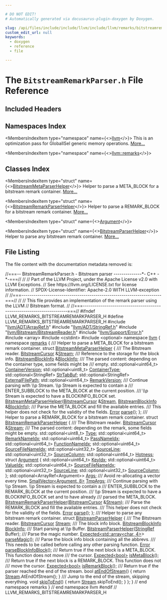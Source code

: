 ```yaml
---

# DO NOT EDIT!
# Automatically generated via docusaurus-plugin-doxygen by Doxygen.

slug: /api/files/include/include/llvm/include/llvm/remarks/bitstreamremarkparser-h
custom_edit_url: null
keywords:
  - doxygen
  - reference
  - file

---
```





# The `BitstreamRemarkParser.h` File Reference

<DoxygenPage pluginConfig={pluginConfig}>



## Included Headers

<IncludesList>
<IncludesListItem
  filePath="llvm/ADT/ArrayRef.h"
  permalink="/docs/api/files/include/include/llvm/include/llvm/adt/arrayref-h"
  isLocal="true" />
<IncludesListItem
  filePath="llvm/ADT/StringRef.h"
  permalink="/docs/api/files/include/include/llvm/include/llvm/adt/stringref-h"
  isLocal="true" />
<IncludesListItem
  filePath="llvm/Bitstream/BitstreamReader.h"
  permalink="/docs/api/files/include/include/llvm/include/llvm/bitstream/bitstreamreader-h"
  isLocal="true" />
<IncludesListItem
  filePath="llvm/Support/Error.h"
  permalink="/docs/api/files/include/include/llvm/include/llvm/support/error-h"
  isLocal="true" />
<IncludesListItem
  filePath="array"
  permalink=""
  isLocal="false" />
<IncludesListItem
  filePath="cstdint"
  permalink=""
  isLocal="false" />
<IncludesListItem
  filePath="optional"
  permalink=""
  isLocal="false" />
</IncludesList>

## Namespaces Index

<MembersIndex>

<MembersIndexItem
  type="namespace"
  name={<><a href="/docs/api/namespaces/llvm">llvm</a></>}>
This is an optimization pass for GlobalISel generic memory operations. <a href="/docs/api/namespaces/llvm/#details">More...</a>
</MembersIndexItem>

<MembersIndexItem
  type="namespace"
  name={<><a href="/docs/api/namespaces/llvm/remarks">llvm::remarks</a></>}>
</MembersIndexItem>

</MembersIndex>

## Classes Index

<MembersIndex>

<MembersIndexItem
  type="struct"
  name={<><a href="/docs/api/structs/llvm/remarks/bitstreammetaparserhelper">BitstreamMetaParserHelper</a></>}>
Helper to parse a META&#95;BLOCK for a bitstream remark container. <a href="/docs/api/structs/llvm/remarks/bitstreammetaparserhelper/#details">More...</a>
</MembersIndexItem>

<MembersIndexItem
  type="struct"
  name={<><a href="/docs/api/structs/llvm/remarks/bitstreamremarkparserhelper">BitstreamRemarkParserHelper</a></>}>
Helper to parse a REMARK&#95;BLOCK for a bitstream remark container. <a href="/docs/api/structs/llvm/remarks/bitstreamremarkparserhelper/#details">More...</a>
</MembersIndexItem>

<MembersIndexItem
  type="struct"
  name={<><a href="/docs/api/structs/llvm/remarks/bitstreamremarkparserhelper/argument">Argument</a></>}>
</MembersIndexItem>

<MembersIndexItem
  type="struct"
  name={<><a href="/docs/api/structs/llvm/remarks/bitstreamparserhelper">BitstreamParserHelper</a></>}>
Helper to parse any bitstream remark container. <a href="/docs/api/structs/llvm/remarks/bitstreamparserhelper/#details">More...</a>
</MembersIndexItem>

</MembersIndex>


## File Listing

The file content with the documentation metadata removed is:

<ProgramListing>

<Link id="l00001" /><CodeLine lineNumber="1"><span class="doxyHighlightComment">//===-- BitstreamRemarkParser.h - Bitstream parser --------------&#42;- C++ -&#42;-===//</span></CodeLine>
<Link id="l00002" /><CodeLine lineNumber="2"><span class="doxyHighlightComment">//</span></CodeLine>
<Link id="l00003" /><CodeLine lineNumber="3"><span class="doxyHighlightComment">// Part of the LLVM Project, under the Apache License v2.0 with LLVM Exceptions.</span></CodeLine>
<Link id="l00004" /><CodeLine lineNumber="4"><span class="doxyHighlightComment">// See https://llvm.org/LICENSE.txt for license information.</span></CodeLine>
<Link id="l00005" /><CodeLine lineNumber="5"><span class="doxyHighlightComment">// SPDX-License-Identifier: Apache-2.0 WITH LLVM-exception</span></CodeLine>
<Link id="l00006" /><CodeLine lineNumber="6"><span class="doxyHighlightComment">//</span></CodeLine>
<Link id="l00007" /><CodeLine lineNumber="7"><span class="doxyHighlightComment">//===----------------------------------------------------------------------===//</span></CodeLine>
<Link id="l00008" /><CodeLine lineNumber="8"><span class="doxyHighlightComment">//</span></CodeLine>
<Link id="l00009" /><CodeLine lineNumber="9"><span class="doxyHighlightComment">// This file provides an implementation of the remark parser using the LLVM</span></CodeLine>
<Link id="l00010" /><CodeLine lineNumber="10"><span class="doxyHighlightComment">// Bitstream format.</span></CodeLine>
<Link id="l00011" /><CodeLine lineNumber="11"><span class="doxyHighlightComment">//</span></CodeLine>
<Link id="l00012" /><CodeLine lineNumber="12"><span class="doxyHighlightComment">//===----------------------------------------------------------------------===//</span></CodeLine>
<Link id="l00013" /><CodeLine lineNumber="13"></CodeLine>
<Link id="l00014" /><CodeLine lineNumber="14"><span class="doxyHighlightPreprocessor">#ifndef LLVM&#95;REMARKS&#95;BITSTREAMREMARKPARSER&#95;H</span></CodeLine>
<Link id="l00015" /><CodeLine lineNumber="15"><span class="doxyHighlightPreprocessor">#define LLVM&#95;REMARKS&#95;BITSTREAMREMARKPARSER&#95;H</span></CodeLine>
<Link id="l00016" /><CodeLine lineNumber="16"></CodeLine>
<Link id="l00017" /><CodeLine lineNumber="17"><span class="doxyHighlightPreprocessor">#include &quot;<a href="/docs/api/files/include/include/llvm/include/llvm/adt/arrayref-h">llvm/ADT/ArrayRef.h</a>&quot;</span></CodeLine>
<Link id="l00018" /><CodeLine lineNumber="18"><span class="doxyHighlightPreprocessor">#include &quot;<a href="/docs/api/files/include/include/llvm/include/llvm/adt/stringref-h">llvm/ADT/StringRef.h</a>&quot;</span></CodeLine>
<Link id="l00019" /><CodeLine lineNumber="19"><span class="doxyHighlightPreprocessor">#include &quot;<a href="/docs/api/files/include/include/llvm/include/llvm/bitstream/bitstreamreader-h">llvm/Bitstream/BitstreamReader.h</a>&quot;</span></CodeLine>
<Link id="l00020" /><CodeLine lineNumber="20"><span class="doxyHighlightPreprocessor">#include &quot;<a href="/docs/api/files/include/include/llvm/include/llvm/support/error-h">llvm/Support/Error.h</a>&quot;</span></CodeLine>
<Link id="l00021" /><CodeLine lineNumber="21"><span class="doxyHighlightPreprocessor">#include &lt;array&gt;</span></CodeLine>
<Link id="l00022" /><CodeLine lineNumber="22"><span class="doxyHighlightPreprocessor">#include &lt;cstdint&gt;</span></CodeLine>
<Link id="l00023" /><CodeLine lineNumber="23"><span class="doxyHighlightPreprocessor">#include &lt;optional&gt;</span></CodeLine>
<Link id="l00024" /><CodeLine lineNumber="24"></CodeLine>
<Link id="l00025" /><CodeLine lineNumber="25"><span class="doxyHighlightKeyword">namespace </span><span class="doxyHighlight"><a href="/docs/api/namespaces/llvm">llvm</a> &#123;</span></CodeLine>
<Link id="l00026" /><CodeLine lineNumber="26"><span class="doxyHighlightKeyword">namespace </span><span class="doxyHighlight"><a href="/docs/api/namespaces/llvm/remarks">remarks</a> &#123;</span></CodeLine>
<Link id="l00027" /><CodeLine lineNumber="27"></CodeLine>
<Link id="l00028" /><CodeLine lineNumber="28"><span class="doxyHighlightComment">/// Helper to parse a META&#95;BLOCK for a bitstream remark container.</span></CodeLine>
<Link id="l00029" /><CodeLine lineNumber="29" lineLink="/docs/api/structs/llvm/remarks/bitstreammetaparserhelper"><span class="doxyHighlightKeyword">struct </span><span class="doxyHighlight"><a href="/docs/api/structs/llvm/remarks/bitstreammetaparserhelper/#ac68bb7d5a2b3927673738c771a092207">BitstreamMetaParserHelper</a> &#123;</span></CodeLine>
<Link id="l00030" /><CodeLine lineNumber="30"><span class="doxyHighlightComment">  /// The Bitstream reader.</span></CodeLine>
<Link id="l00031" /><CodeLine lineNumber="31" lineLink="/docs/api/structs/llvm/remarks/bitstreammetaparserhelper/#a3452edb46677839de43c54d212848655"><span class="doxyHighlight">  <a href="/docs/api/classes/llvm/bitstreamcursor">BitstreamCursor</a> &amp;<a href="/docs/api/structs/llvm/remarks/bitstreammetaparserhelper/#a3452edb46677839de43c54d212848655">Stream</a>;</span></CodeLine>
<Link id="l00032" /><CodeLine lineNumber="32"><span class="doxyHighlightComment">  /// Reference to the storage for the block info.</span></CodeLine>
<Link id="l00033" /><CodeLine lineNumber="33" lineLink="/docs/api/structs/llvm/remarks/bitstreammetaparserhelper/#a8e30bed02f49f216f0928d79961d2229"><span class="doxyHighlight">  <a href="/docs/api/classes/llvm/bitstreamblockinfo">BitstreamBlockInfo</a> &amp;<a href="/docs/api/structs/llvm/remarks/bitstreammetaparserhelper/#a8e30bed02f49f216f0928d79961d2229">BlockInfo</a>;</span></CodeLine>
<Link id="l00034" /><CodeLine lineNumber="34"><span class="doxyHighlightComment">  /// The parsed content: depending on the container type, some fields might be</span></CodeLine>
<Link id="l00035" /><CodeLine lineNumber="35"><span class="doxyHighlightComment">  /// empty.</span></CodeLine>
<Link id="l00036" /><CodeLine lineNumber="36" lineLink="/docs/api/structs/llvm/remarks/bitstreammetaparserhelper/#a084f2fb5445566ed92c4fe9d3ea93ec3"><span class="doxyHighlight">  std::optional&lt;uint64&#95;t&gt; <a href="/docs/api/structs/llvm/remarks/bitstreammetaparserhelper/#a084f2fb5445566ed92c4fe9d3ea93ec3">ContainerVersion</a>;</span></CodeLine>
<Link id="l00037" /><CodeLine lineNumber="37" lineLink="/docs/api/structs/llvm/remarks/bitstreammetaparserhelper/#ae56a7ef95081de9d8658bc25e67ce029"><span class="doxyHighlight">  std::optional&lt;uint8&#95;t&gt; <a href="/docs/api/structs/llvm/remarks/bitstreammetaparserhelper/#ae56a7ef95081de9d8658bc25e67ce029">ContainerType</a>;</span></CodeLine>
<Link id="l00038" /><CodeLine lineNumber="38" lineLink="/docs/api/structs/llvm/remarks/bitstreammetaparserhelper/#acac316133cc6fd177c8346968e986d02"><span class="doxyHighlight">  std::optional&lt;StringRef&gt; <a href="/docs/api/structs/llvm/remarks/bitstreammetaparserhelper/#acac316133cc6fd177c8346968e986d02">StrTabBuf</a>;</span></CodeLine>
<Link id="l00039" /><CodeLine lineNumber="39" lineLink="/docs/api/structs/llvm/remarks/bitstreammetaparserhelper/#ae0ffd7425e984e6b5b3062ab718706df"><span class="doxyHighlight">  std::optional&lt;StringRef&gt; <a href="/docs/api/structs/llvm/remarks/bitstreammetaparserhelper/#ae0ffd7425e984e6b5b3062ab718706df">ExternalFilePath</a>;</span></CodeLine>
<Link id="l00040" /><CodeLine lineNumber="40" lineLink="/docs/api/structs/llvm/remarks/bitstreammetaparserhelper/#a221e8fddc1c8a587642ef5baa478472d"><span class="doxyHighlight">  std::optional&lt;uint64&#95;t&gt; <a href="/docs/api/structs/llvm/remarks/bitstreammetaparserhelper/#a221e8fddc1c8a587642ef5baa478472d">RemarkVersion</a>;</span></CodeLine>
<Link id="l00041" /><CodeLine lineNumber="41"></CodeLine>
<Link id="l00042" /><CodeLine lineNumber="42"><span class="doxyHighlightComment">  /// Continue parsing with \\p Stream. \\p Stream is expected to contain a</span></CodeLine>
<Link id="l00043" /><CodeLine lineNumber="43"><span class="doxyHighlightComment">  /// ENTER&#95;SUBBLOCK to the META&#95;BLOCK at the current position.</span></CodeLine>
<Link id="l00044" /><CodeLine lineNumber="44"><span class="doxyHighlightComment">  /// \\p Stream is expected to have a BLOCKINFO&#95;BLOCK set.</span></CodeLine>
<Link id="l00045" /><CodeLine lineNumber="45"><span class="doxyHighlight">  <a href="/docs/api/structs/llvm/remarks/bitstreammetaparserhelper/#ac68bb7d5a2b3927673738c771a092207">BitstreamMetaParserHelper</a>(<a href="/docs/api/classes/llvm/bitstreamcursor">BitstreamCursor</a> &amp;<a href="/docs/api/structs/llvm/remarks/bitstreammetaparserhelper/#a3452edb46677839de43c54d212848655">Stream</a>,</span></CodeLine>
<Link id="l00046" /><CodeLine lineNumber="46"><span class="doxyHighlight">                            <a href="/docs/api/classes/llvm/bitstreamblockinfo">BitstreamBlockInfo</a> &amp;<a href="/docs/api/structs/llvm/remarks/bitstreammetaparserhelper/#a8e30bed02f49f216f0928d79961d2229">BlockInfo</a>);</span></CodeLine>
<Link id="l00047" /><CodeLine lineNumber="47"></CodeLine>
<Link id="l00048" /><CodeLine lineNumber="48"><span class="doxyHighlightComment">  /// Parse the META&#95;BLOCK and fill the available entries.</span></CodeLine>
<Link id="l00049" /><CodeLine lineNumber="49"><span class="doxyHighlightComment">  /// This helper does not check for the validity of the fields.</span></CodeLine>
<Link id="l00050" /><CodeLine lineNumber="50"><span class="doxyHighlight">  <a href="/docs/api/classes/llvm/error">Error</a> <a href="/docs/api/structs/llvm/remarks/bitstreammetaparserhelper/#a826ea9c4393f00429edd20d09fb16e75">parse</a>();</span></CodeLine>
<Link id="l00051" /><CodeLine lineNumber="51"><span class="doxyHighlight">&#125;;</span></CodeLine>
<Link id="l00052" /><CodeLine lineNumber="52"></CodeLine>
<Link id="l00053" /><CodeLine lineNumber="53"><span class="doxyHighlightComment">/// Helper to parse a REMARK&#95;BLOCK for a bitstream remark container.</span></CodeLine>
<Link id="l00054" /><CodeLine lineNumber="54" lineLink="/docs/api/structs/llvm/remarks/bitstreamremarkparserhelper"><span class="doxyHighlightKeyword">struct </span><span class="doxyHighlight"><a href="/docs/api/structs/llvm/remarks/bitstreamremarkparserhelper/#aad557da4c58f76f8b5582eb7cbf2699f">BitstreamRemarkParserHelper</a> &#123;</span></CodeLine>
<Link id="l00055" /><CodeLine lineNumber="55"><span class="doxyHighlightComment">  /// The Bitstream reader.</span></CodeLine>
<Link id="l00056" /><CodeLine lineNumber="56" lineLink="/docs/api/structs/llvm/remarks/bitstreamremarkparserhelper/#a3be772eabb34a2b1d5241bfb064b3a36"><span class="doxyHighlight">  <a href="/docs/api/classes/llvm/bitstreamcursor">BitstreamCursor</a> &amp;<a href="/docs/api/structs/llvm/remarks/bitstreamremarkparserhelper/#a3be772eabb34a2b1d5241bfb064b3a36">Stream</a>;</span></CodeLine>
<Link id="l00057" /><CodeLine lineNumber="57"><span class="doxyHighlightComment">  /// The parsed content: depending on the remark, some fields might be empty.</span></CodeLine>
<Link id="l00058" /><CodeLine lineNumber="58" lineLink="/docs/api/structs/llvm/remarks/bitstreamremarkparserhelper/#a01fa10e16ec7e17fb31b0b8934de7ea9"><span class="doxyHighlight">  std::optional&lt;uint8&#95;t&gt; <a href="/docs/api/structs/llvm/remarks/bitstreamremarkparserhelper/#a01fa10e16ec7e17fb31b0b8934de7ea9">Type</a>;</span></CodeLine>
<Link id="l00059" /><CodeLine lineNumber="59" lineLink="/docs/api/structs/llvm/remarks/bitstreamremarkparserhelper/#aac1680930daf95ad4c258709b8518e8b"><span class="doxyHighlight">  std::optional&lt;uint64&#95;t&gt; <a href="/docs/api/structs/llvm/remarks/bitstreamremarkparserhelper/#aac1680930daf95ad4c258709b8518e8b">RemarkNameIdx</a>;</span></CodeLine>
<Link id="l00060" /><CodeLine lineNumber="60" lineLink="/docs/api/structs/llvm/remarks/bitstreamremarkparserhelper/#a323d8a7adcd935236d9340232301a93b"><span class="doxyHighlight">  std::optional&lt;uint64&#95;t&gt; <a href="/docs/api/structs/llvm/remarks/bitstreamremarkparserhelper/#a323d8a7adcd935236d9340232301a93b">PassNameIdx</a>;</span></CodeLine>
<Link id="l00061" /><CodeLine lineNumber="61" lineLink="/docs/api/structs/llvm/remarks/bitstreamremarkparserhelper/#a70fa0994181a7103ddd9bbc488a96e28"><span class="doxyHighlight">  std::optional&lt;uint64&#95;t&gt; <a href="/docs/api/structs/llvm/remarks/bitstreamremarkparserhelper/#a70fa0994181a7103ddd9bbc488a96e28">FunctionNameIdx</a>;</span></CodeLine>
<Link id="l00062" /><CodeLine lineNumber="62" lineLink="/docs/api/structs/llvm/remarks/bitstreamremarkparserhelper/#a9f55da3885c489bb87753fc8c1664002"><span class="doxyHighlight">  std::optional&lt;uint64&#95;t&gt; <a href="/docs/api/structs/llvm/remarks/bitstreamremarkparserhelper/#a9f55da3885c489bb87753fc8c1664002">SourceFileNameIdx</a>;</span></CodeLine>
<Link id="l00063" /><CodeLine lineNumber="63" lineLink="/docs/api/structs/llvm/remarks/bitstreamremarkparserhelper/#aa402ec5953c76f4f911909f25633e775"><span class="doxyHighlight">  std::optional&lt;uint32&#95;t&gt; <a href="/docs/api/structs/llvm/remarks/bitstreamremarkparserhelper/#aa402ec5953c76f4f911909f25633e775">SourceLine</a>;</span></CodeLine>
<Link id="l00064" /><CodeLine lineNumber="64" lineLink="/docs/api/structs/llvm/remarks/bitstreamremarkparserhelper/#a661066f9e650f6e38a4f7940797c5530"><span class="doxyHighlight">  std::optional&lt;uint32&#95;t&gt; <a href="/docs/api/structs/llvm/remarks/bitstreamremarkparserhelper/#a661066f9e650f6e38a4f7940797c5530">SourceColumn</a>;</span></CodeLine>
<Link id="l00065" /><CodeLine lineNumber="65" lineLink="/docs/api/structs/llvm/remarks/bitstreamremarkparserhelper/#af93a189fc0f40271d62ba7f5d3568cf0"><span class="doxyHighlight">  std::optional&lt;uint64&#95;t&gt; <a href="/docs/api/structs/llvm/remarks/bitstreamremarkparserhelper/#af93a189fc0f40271d62ba7f5d3568cf0">Hotness</a>;</span></CodeLine>
<Link id="l00066" /><CodeLine lineNumber="66" lineLink="/docs/api/structs/llvm/remarks/bitstreamremarkparserhelper/argument"><span class="doxyHighlight">  </span><span class="doxyHighlightKeyword">struct </span><span class="doxyHighlight"><a href="/docs/api/structs/llvm/remarks/bitstreamremarkparserhelper/argument">Argument</a> &#123;</span></CodeLine>
<Link id="l00067" /><CodeLine lineNumber="67" lineLink="/docs/api/structs/llvm/remarks/bitstreamremarkparserhelper/argument/#a25bfa65db37a26e434e55668a7341b88"><span class="doxyHighlight">    std::optional&lt;uint64&#95;t&gt; <a href="/docs/api/structs/llvm/remarks/bitstreamremarkparserhelper/argument/#a25bfa65db37a26e434e55668a7341b88">KeyIdx</a>;</span></CodeLine>
<Link id="l00068" /><CodeLine lineNumber="68" lineLink="/docs/api/structs/llvm/remarks/bitstreamremarkparserhelper/argument/#a8d54535d5685b023d1cf7b442d4fba3f"><span class="doxyHighlight">    std::optional&lt;uint64&#95;t&gt; <a href="/docs/api/structs/llvm/remarks/bitstreamremarkparserhelper/argument/#a8d54535d5685b023d1cf7b442d4fba3f">ValueIdx</a>;</span></CodeLine>
<Link id="l00069" /><CodeLine lineNumber="69" lineLink="/docs/api/structs/llvm/remarks/bitstreamremarkparserhelper/argument/#a8cfac8cc14289236bd92842bae109d36"><span class="doxyHighlight">    std::optional&lt;uint64&#95;t&gt; <a href="/docs/api/structs/llvm/remarks/bitstreamremarkparserhelper/argument/#a8cfac8cc14289236bd92842bae109d36">SourceFileNameIdx</a>;</span></CodeLine>
<Link id="l00070" /><CodeLine lineNumber="70" lineLink="/docs/api/structs/llvm/remarks/bitstreamremarkparserhelper/argument/#adab52f778dd6c1ccc79b9a5c6f553250"><span class="doxyHighlight">    std::optional&lt;uint32&#95;t&gt; <a href="/docs/api/structs/llvm/remarks/bitstreamremarkparserhelper/argument/#adab52f778dd6c1ccc79b9a5c6f553250">SourceLine</a>;</span></CodeLine>
<Link id="l00071" /><CodeLine lineNumber="71" lineLink="/docs/api/structs/llvm/remarks/bitstreamremarkparserhelper/argument/#a1733891ea023b4c6f2e220862f0ca85d"><span class="doxyHighlight">    std::optional&lt;uint32&#95;t&gt; <a href="/docs/api/structs/llvm/remarks/bitstreamremarkparserhelper/argument/#a1733891ea023b4c6f2e220862f0ca85d">SourceColumn</a>;</span></CodeLine>
<Link id="l00072" /><CodeLine lineNumber="72"><span class="doxyHighlight">  &#125;;</span></CodeLine>
<Link id="l00073" /><CodeLine lineNumber="73" lineLink="/docs/api/structs/llvm/remarks/bitstreamremarkparserhelper/#a03e0ae3c26607b39bb3e68ccecd97f57"><span class="doxyHighlight">  std::optional&lt;ArrayRef&lt;Argument&gt;&gt; <a href="/docs/api/structs/llvm/remarks/bitstreamremarkparserhelper/#a03e0ae3c26607b39bb3e68ccecd97f57">Args</a>;</span></CodeLine>
<Link id="l00074" /><CodeLine lineNumber="74"><span class="doxyHighlightComment">  /// Avoid re-allocating a vector every time.</span></CodeLine>
<Link id="l00075" /><CodeLine lineNumber="75" lineLink="/docs/api/structs/llvm/remarks/bitstreamremarkparserhelper/#a6c9cbad7c034b4117c94b60dee3900ba"><span class="doxyHighlight">  <a href="/docs/api/classes/llvm/smallvector">SmallVector&lt;Argument, 8&gt;</a> <a href="/docs/api/structs/llvm/remarks/bitstreamremarkparserhelper/#a6c9cbad7c034b4117c94b60dee3900ba">TmpArgs</a>;</span></CodeLine>
<Link id="l00076" /><CodeLine lineNumber="76"></CodeLine>
<Link id="l00077" /><CodeLine lineNumber="77"><span class="doxyHighlightComment">  /// Continue parsing with \\p Stream. \\p Stream is expected to contain a</span></CodeLine>
<Link id="l00078" /><CodeLine lineNumber="78"><span class="doxyHighlightComment">  /// ENTER&#95;SUBBLOCK to the REMARK&#95;BLOCK at the current position.</span></CodeLine>
<Link id="l00079" /><CodeLine lineNumber="79"><span class="doxyHighlightComment">  /// \\p Stream is expected to have a BLOCKINFO&#95;BLOCK set and to have already</span></CodeLine>
<Link id="l00080" /><CodeLine lineNumber="80"><span class="doxyHighlightComment">  /// parsed the META&#95;BLOCK.</span></CodeLine>
<Link id="l00081" /><CodeLine lineNumber="81"><span class="doxyHighlight">  <a href="/docs/api/structs/llvm/remarks/bitstreamremarkparserhelper/#aad557da4c58f76f8b5582eb7cbf2699f">BitstreamRemarkParserHelper</a>(<a href="/docs/api/classes/llvm/bitstreamcursor">BitstreamCursor</a> &amp;<a href="/docs/api/structs/llvm/remarks/bitstreamremarkparserhelper/#a3be772eabb34a2b1d5241bfb064b3a36">Stream</a>);</span></CodeLine>
<Link id="l00082" /><CodeLine lineNumber="82"></CodeLine>
<Link id="l00083" /><CodeLine lineNumber="83"><span class="doxyHighlightComment">  /// Parse the REMARK&#95;BLOCK and fill the available entries.</span></CodeLine>
<Link id="l00084" /><CodeLine lineNumber="84"><span class="doxyHighlightComment">  /// This helper does not check for the validity of the fields.</span></CodeLine>
<Link id="l00085" /><CodeLine lineNumber="85"><span class="doxyHighlight">  <a href="/docs/api/classes/llvm/error">Error</a> <a href="/docs/api/structs/llvm/remarks/bitstreamremarkparserhelper/#afe31085cbd69c4097cd149a4ac07c0f5">parse</a>();</span></CodeLine>
<Link id="l00086" /><CodeLine lineNumber="86"><span class="doxyHighlight">&#125;;</span></CodeLine>
<Link id="l00087" /><CodeLine lineNumber="87"></CodeLine>
<Link id="l00088" /><CodeLine lineNumber="88"><span class="doxyHighlightComment">/// Helper to parse any bitstream remark container.</span></CodeLine>
<Link id="l00089" /><CodeLine lineNumber="89" lineLink="/docs/api/structs/llvm/remarks/bitstreamparserhelper"><span class="doxyHighlightKeyword">struct </span><span class="doxyHighlight"><a href="/docs/api/structs/llvm/remarks/bitstreamparserhelper/#a1d4c73941ebc30cf7b9875675099c666">BitstreamParserHelper</a> &#123;</span></CodeLine>
<Link id="l00090" /><CodeLine lineNumber="90"><span class="doxyHighlightComment">  /// The Bitstream reader.</span></CodeLine>
<Link id="l00091" /><CodeLine lineNumber="91" lineLink="/docs/api/structs/llvm/remarks/bitstreamparserhelper/#ab2e7f2b1dba80a9a20f70ae50c7f3a78"><span class="doxyHighlight">  <a href="/docs/api/classes/llvm/bitstreamcursor">BitstreamCursor</a> <a href="/docs/api/structs/llvm/remarks/bitstreamparserhelper/#ab2e7f2b1dba80a9a20f70ae50c7f3a78">Stream</a>;</span></CodeLine>
<Link id="l00092" /><CodeLine lineNumber="92"><span class="doxyHighlightComment">  /// The block info block.</span></CodeLine>
<Link id="l00093" /><CodeLine lineNumber="93" lineLink="/docs/api/structs/llvm/remarks/bitstreamparserhelper/#a9c4ce9e20247516d25c9f1b8e9ff436e"><span class="doxyHighlight">  <a href="/docs/api/classes/llvm/bitstreamblockinfo">BitstreamBlockInfo</a> <a href="/docs/api/structs/llvm/remarks/bitstreamparserhelper/#a9c4ce9e20247516d25c9f1b8e9ff436e">BlockInfo</a>;</span></CodeLine>
<Link id="l00094" /><CodeLine lineNumber="94"><span class="doxyHighlightComment">  /// Start parsing at \\p Buffer.</span></CodeLine>
<Link id="l00095" /><CodeLine lineNumber="95"><span class="doxyHighlight">  <a href="/docs/api/structs/llvm/remarks/bitstreamparserhelper/#a1d4c73941ebc30cf7b9875675099c666">BitstreamParserHelper</a>(<a href="/docs/api/classes/llvm/stringref">StringRef</a> Buffer);</span></CodeLine>
<Link id="l00096" /><CodeLine lineNumber="96"><span class="doxyHighlightComment">  /// Parse the magic number.</span></CodeLine>
<Link id="l00097" /><CodeLine lineNumber="97"><span class="doxyHighlight">  <a href="/docs/api/classes/llvm/expected">Expected&lt;std::array&lt;char, 4&gt;</a>&gt; <a href="/docs/api/structs/llvm/remarks/bitstreamparserhelper/#a91864eac8a4794fffda30075186a5d8f">parseMagic</a>();</span></CodeLine>
<Link id="l00098" /><CodeLine lineNumber="98"><span class="doxyHighlightComment">  /// Parse the block info block containing all the abbrevs.</span></CodeLine>
<Link id="l00099" /><CodeLine lineNumber="99"><span class="doxyHighlightComment">  /// This needs to be called before calling any other parsing function.</span></CodeLine>
<Link id="l00100" /><CodeLine lineNumber="100"><span class="doxyHighlight">  <a href="/docs/api/classes/llvm/error">Error</a> <a href="/docs/api/structs/llvm/remarks/bitstreamparserhelper/#aef087e7464b791f0ab26613736065520">parseBlockInfoBlock</a>();</span></CodeLine>
<Link id="l00101" /><CodeLine lineNumber="101"><span class="doxyHighlightComment">  /// Return true if the next block is a META&#95;BLOCK. This function does not move</span></CodeLine>
<Link id="l00102" /><CodeLine lineNumber="102"><span class="doxyHighlightComment">  /// the cursor.</span></CodeLine>
<Link id="l00103" /><CodeLine lineNumber="103"><span class="doxyHighlight">  <a href="/docs/api/classes/llvm/expected">Expected&lt;bool&gt;</a> <a href="/docs/api/structs/llvm/remarks/bitstreamparserhelper/#ab34732668c30428cb7a7f9b87044a959">isMetaBlock</a>();</span></CodeLine>
<Link id="l00104" /><CodeLine lineNumber="104"><span class="doxyHighlightComment">  /// Return true if the next block is a REMARK&#95;BLOCK. This function does not</span></CodeLine>
<Link id="l00105" /><CodeLine lineNumber="105"><span class="doxyHighlightComment">  /// move the cursor.</span></CodeLine>
<Link id="l00106" /><CodeLine lineNumber="106"><span class="doxyHighlight">  <a href="/docs/api/classes/llvm/expected">Expected&lt;bool&gt;</a> <a href="/docs/api/structs/llvm/remarks/bitstreamparserhelper/#a3bd057f2051ce4adb1cf5d39f525c674">isRemarkBlock</a>();</span></CodeLine>
<Link id="l00107" /><CodeLine lineNumber="107"><span class="doxyHighlightComment">  /// Return true if the parser reached the end of the stream.</span></CodeLine>
<Link id="l00108" /><CodeLine lineNumber="108" lineLink="/docs/api/structs/llvm/remarks/bitstreamparserhelper/#a654a19befcb5dcbbc4f0c4ce022e5d93"><span class="doxyHighlight">  </span><span class="doxyHighlightKeywordType">bool</span><span class="doxyHighlight"> <a href="/docs/api/structs/llvm/remarks/bitstreamparserhelper/#a654a19befcb5dcbbc4f0c4ce022e5d93">atEndOfStream</a>() &#123; </span><span class="doxyHighlightKeywordFlow">return</span><span class="doxyHighlight"> <a href="/docs/api/structs/llvm/remarks/bitstreamparserhelper/#ab2e7f2b1dba80a9a20f70ae50c7f3a78">Stream</a>.AtEndOfStream(); &#125;</span></CodeLine>
<Link id="l00109" /><CodeLine lineNumber="109"><span class="doxyHighlightComment">  /// Jump to the end of the stream, skipping everything.</span></CodeLine>
<Link id="l00110" /><CodeLine lineNumber="110" lineLink="/docs/api/structs/llvm/remarks/bitstreamparserhelper/#a6893eab5fa87782d27235a0a9e09528a"><span class="doxyHighlight">  </span><span class="doxyHighlightKeywordType">void</span><span class="doxyHighlight"> <a href="/docs/api/structs/llvm/remarks/bitstreamparserhelper/#a6893eab5fa87782d27235a0a9e09528a">skipToEnd</a>() &#123; </span><span class="doxyHighlightKeywordFlow">return</span><span class="doxyHighlight"> <a href="/docs/api/structs/llvm/remarks/bitstreamparserhelper/#ab2e7f2b1dba80a9a20f70ae50c7f3a78">Stream</a>.skipToEnd(); &#125;</span></CodeLine>
<Link id="l00111" /><CodeLine lineNumber="111"><span class="doxyHighlight">&#125;;</span></CodeLine>
<Link id="l00112" /><CodeLine lineNumber="112"></CodeLine>
<Link id="l00113" /><CodeLine lineNumber="113"><span class="doxyHighlight">&#125; </span><span class="doxyHighlightComment">// end namespace remarks</span></CodeLine>
<Link id="l00114" /><CodeLine lineNumber="114"><span class="doxyHighlight">&#125; </span><span class="doxyHighlightComment">// end namespace llvm</span></CodeLine>
<Link id="l00115" /><CodeLine lineNumber="115"></CodeLine>
<Link id="l00116" /><CodeLine lineNumber="116"><span class="doxyHighlightPreprocessor">#endif </span><span class="doxyHighlightComment">// LLVM&#95;REMARKS&#95;BITSTREAMREMARKPARSER&#95;H</span></CodeLine>

</ProgramListing>


</DoxygenPage>
